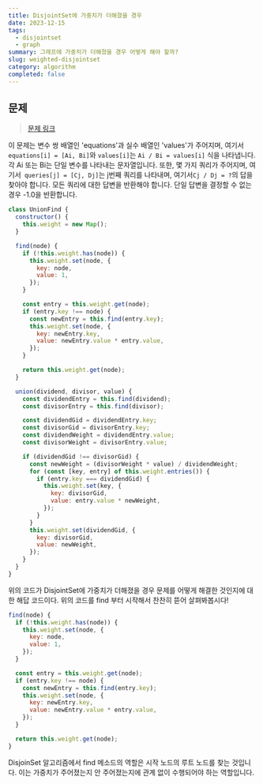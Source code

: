 ```yaml
---
title: DisjointSet에 가중치가 더해졌을 경우
date: 2023-12-15
tags:
  - disjointset
  - graph
summary: 그래프에 가중치가 더해졌을 경우 어떻게 해야 할까?
slug: weighted-disjointset
category: algorithm
completed: false
---
```


## 문제

> [문제 링크](https://leetcode.com/problems/evaluate-division/description/)

이 문제는 변수 쌍 배열인 'equations'과 실수 배열인 'values'가 주어지며, 여기서 `equations[i] = [Ai, Bi]`와 `values[i]`는 `Ai / Bi = values[i]` 식을 나타냅니다. 각 Ai 또는 Bi는 단일 변수를 나타내는 문자열입니다. 또한, 몇 가지 쿼리가 주어지며, 여기서` queries[j] = [Cj, Dj]`는 j번째 쿼리를 나타내며, 여기서`Cj / Dj = ?`의 답을 찾아야 합니다. 모든 쿼리에 대한 답변을 반환해야 합니다. 단일 답변을 결정할 수 없는 경우 -1.0을 반환합니다.

```javascript
class UnionFind {
  constructor() {
    this.weight = new Map();
  }

  find(node) {
    if (!this.weight.has(node)) {
      this.weight.set(node, {
        key: node,
        value: 1,
      });
    }

    const entry = this.weight.get(node);
    if (entry.key !== node) {
      const newEntry = this.find(entry.key);
      this.weight.set(node, {
        key: newEntry.key,
        value: newEntry.value * entry.value,
      });
    }

    return this.weight.get(node);
  }

  union(dividend, divisor, value) {
    const dividendEntry = this.find(dividend);
    const divisorEntry = this.find(divisor);

    const dividendGid = dividendEntry.key;
    const divisorGid = divisorEntry.key;
    const dividendWeight = dividendEntry.value;
    const divisorWeight = divisorEntry.value;

    if (dividendGid !== divisorGid) {
      const newWeight = (divisorWeight * value) / dividendWeight;
      for (const [key, entry] of this.weight.entries()) {
        if (entry.key === dividendGid) {
          this.weight.set(key, {
            key: divisorGid,
            value: entry.value * newWeight,
          });
        }
      }
      this.weight.set(dividendGid, {
        key: divisorGid,
        value: newWeight,
      });
    }
  }
}
```

위의 코드가 DisjointSet에 가중치가 더해졌을 경우 문제를 어떻게 해결한 것인지에 대한 해답 코드이다. 위의 코드를 find 부터 시작해서 찬찬히 뜯어 살펴봐봅시다!

```javascript
find(node) {
  if (!this.weight.has(node)) {
    this.weight.set(node, {
      key: node,
      value: 1,
    });
  }

  const entry = this.weight.get(node);
  if (entry.key !== node) {
    const newEntry = this.find(entry.key);
    this.weight.set(node, {
      key: newEntry.key,
      value: newEntry.value * entry.value,
    });
  }

  return this.weight.get(node);
}
```

DisjoinSet 알고리즘에서 find 메소드의 역할은 시작 노드의 루트 노드를 찾는 것입니다. 이는 가중치가 주어졌는지 안 주어졌는지에 관계 없이 수행되어야 하는 역할입니다.
